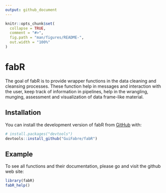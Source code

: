 ```yaml
---
output: github_document
---
```


<!-- README.md is generated from README.Rmd. Please edit that file -->

```r
knitr::opts_chunk$set(
  collapse = TRUE,
  comment = "#>",
  fig.path = "man/figures/README-",
  out.width = "100%"
)
```

# fabR

<!-- badges: start -->
  <!-- [![R-CMD-check](https://github.com/GuiFabre/fabR/actions/workflows/R-CMD-check.yaml/badge.svg)](https://github.com/GuiFabre/fabR/actions/workflows/R-CMD-check.yaml) -->
<!-- badges: end -->

The goal of fabR is to provide wrapper functions in the data cleaning and 
cleansing processes. These function help in messages and interaction with the 
user, keep track of information in pipelines, help in the wrangling, munging, assessment and visualization 
of data frame-like material.

## Installation

You can install the development version of fabR 
from [GitHub](https://github.com/) with:

``` r
# install.packages("devtools")
devtools::install_github("GuiFabre/fabR")
```

## Example

To see all functions and their documentation, please go and visit the github web 
site:
```r
library(fabR)
fabR_help()

```

